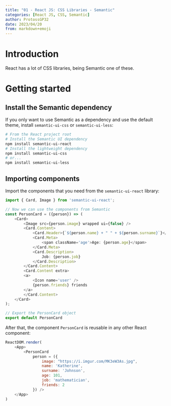 ```yaml
---
title: "01 - React JS: CSS Libraries - Semantic"
categories: [React JS, CSS, Semantic]
author: ProtossGP32
date: 2023/04/20
from: markdown+emoji
---
```


# Introduction
React has a lot of CSS libraries, being Semantic one of these.

# Getting started
## Install the Semantic dependency
If you only want to use Semantic as a dependency and use the default theme, install `semantic-ui-css` or `semantic-ui-less`:

```.bash
# From the React project root
# Install the Semantic UI dependency
npm install semantic-ui-react
# Install the lightweight dependency
npm install semantic-ui-css
# or...
npm install semantic-ui-less
```

## Importing components
Import the components that you need from the `semantic-ui-react` library:

```.js
import { Card, Image } from 'semantic-ui-react';

// Now we can use the components from Semantic
const PersonCard = ({person}) => (
    <Card>
        <Image src={person.image} wrapped ui={false} />
        <Card.Content>
            <Card.Header>{`${person.name} + " " + ${person.surname}`}</Card.Header>
            <Card.Meta>
                <span className='age'>Age: {person.age}</span>
            </Card.Meta>
            <Card.Description>
                Job: {person.job}
            </Card.Description>
        </Card.Content>
        <Card.Content extra>
        <a>
            <Icon name='user' />
            {person.friends} friends
        </a>
        </Card.Content>
    </Card>
);

// Export the PersonCard object
export default PersonCard
``` 

After that, the component `PersonCard` is reusable in any other React component:
```.js
ReactDOM.render(
    <App>
        <PersonCard
            person = ({
                image: "https://i.imgur.com/MK3eW3As.jpg",
                name: 'Katherine',
                surname: 'Johnson',
                age: 101,
                job: 'mathematician',
                friends: 2
            }) />
    </App>
)
```